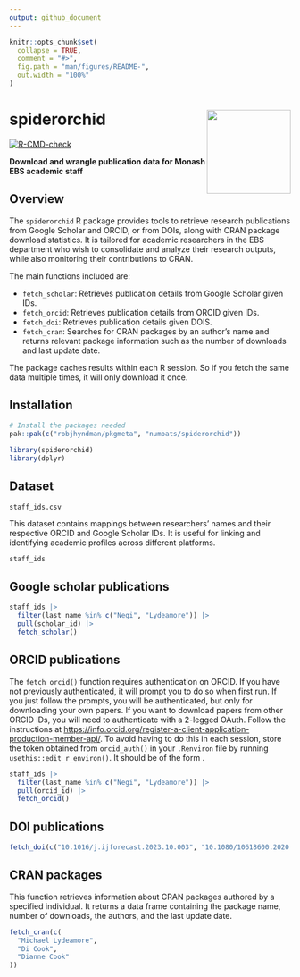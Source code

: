 ```yaml
---
output: github_document
---
```


<!-- README.md is generated from README.Rmd. Please edit that file -->

```r
knitr::opts_chunk$set(
  collapse = TRUE,
  comment = "#>",
  fig.path = "man/figures/README-",
  out.width = "100%"
)
```

# spiderorchid  <img src="man/figures/spiderorchid-hex.png" align="right" width = 150 />

<!-- badges: start -->
[![R-CMD-check](https://github.com/numbats/spiderorchid/actions/workflows/R-CMD-check.yaml/badge.svg)](https://github.com/numbats/spiderorchid/actions/workflows/R-CMD-check.yaml)
<!-- badges: end -->

**Download and wrangle publication data for Monash EBS academic staff**

## Overview

The `spiderorchid` R package provides tools to retrieve research publications from Google Scholar and ORCID, or from DOIs, along with CRAN package download statistics. It is tailored for academic researchers in the EBS department who wish to consolidate and analyze their research outputs, while also monitoring their contributions to CRAN.

The main functions included are:

* `fetch_scholar`: Retrieves publication details from Google Scholar given IDs.
* `fetch_orcid`: Retrieves publication details from ORCID given IDs.
* `fetch_doi`: Retrieves publication details given DOIS.
* `fetch_cran`: Searches for CRAN packages by an author’s name and returns relevant package information such as the number of downloads and last update date.

The package caches results within each R session. So if you fetch the same data multiple times, it will only download it once.

## Installation

```r
# Install the packages needed
pak::pak(c("robjhyndman/pkgmeta", "numbats/spiderorchid"))
```

```r
library(spiderorchid)
library(dplyr)
```

## Dataset

`staff_ids.csv`

This dataset contains mappings between researchers' names and their respective ORCID and Google Scholar IDs. It is useful for linking and identifying academic profiles across different platforms.

```r
staff_ids
```

## Google scholar publications

```r
staff_ids |>
  filter(last_name %in% c("Negi", "Lydeamore")) |>
  pull(scholar_id) |>
  fetch_scholar()
```

## ORCID publications

The `fetch_orcid()` function requires authentication on ORCID. If you have not previously
authenticated, it will prompt you to do so when first run. If you just
follow the prompts, you will be authenticated, but only for downloading your
own papers. If you want to download papers from other ORCID IDs, you will
need to authenticate with a 2-legged OAuth. Follow the instructions at
<https://info.orcid.org/register-a-client-application-production-member-api/>.
To avoid having to do this in each session, store the token obtained from
`orcid_auth()` in your `.Renviron` file by running `usethis::edit_r_environ()`.
It should be of the form \code{ORCID_TOKEN=<your token>}.


```r
staff_ids |>
  filter(last_name %in% c("Negi", "Lydeamore")) |>
  pull(orcid_id) |>
  fetch_orcid()
```

## DOI publications

```r
fetch_doi(c("10.1016/j.ijforecast.2023.10.003", "10.1080/10618600.2020.1807353"))
```

## CRAN packages

This function retrieves information about CRAN packages authored by a specified individual. It returns a data frame containing the package name, number of downloads, the authors, and the last update date.

```r
fetch_cran(c(
  "Michael Lydeamore",
  "Di Cook",
  "Dianne Cook"
))
```
